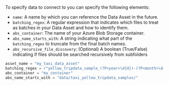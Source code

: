 
To specify data to connect to you can specify the following elements:
- `name`: A name by which you can reference the Data Asset in the future.
- `batching_regex`: A regular expression that indicates which files to treat as batches in your Data Asset and how to identify them.
- `abs_container`: The name of your Azure Blob Storage container.
- `abs_name_starts_with`: A string indicating what part of the `batching_regex` to truncate from the final batch names.
- `abs_recursive_file_discovery`: (Optional) A boolean (True/False) indicating if files should be searched recursively from subfolders

```python title="Python code"
asset_name = "my_taxi_data_asset"
batching_regex = r"yellow_tripdata_sample_(?P<year>\d{4})-(?P<month>\d{2})\.csv"
abs_container = "my_container"
abs_name_starts_with = "data/taxi_yellow_tripdata_samples/"
```